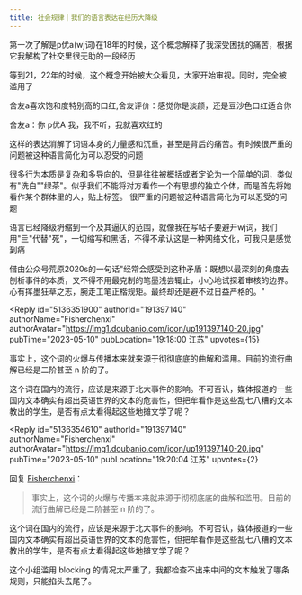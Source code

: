 ```yaml
---
title: 社会规律｜我们的语言表达在经历大降级
---
```



<Forum groupName="我发现个规律" groupUrl="https://www.douban.com/group/guilv/" archivedAt="2025-05-16T14:35:15.236Z">
  <Post
    id="288240300"
    title="社会规律｜我们的语言表达在经历大降级"
    url="https://www.douban.com/group/topic/288240300/?_spm_id=MTU2ODE5ODgy"
    pubTime="2023-05-23"
    highlightUserId="191397140"
  >
第一次了解是p优a(wj词)在18年的时候，这个概念解释了我深受困扰的痛苦，根据它我解构了社交里很无助的一段经历

等到21，22年的时候，这个概念开始被大众看见，大家开始审视。同时，完全被滥用了

舍友a喜欢饱和度特别高的口红,舍友评价：感觉你是淡颜，还是豆沙色口红适合你

舍友a：你 p优A 我，我不听，我就喜欢红的

这样的表达消解了词语本身的力量感和沉重，甚至是背后的痛苦。有时候很严重的问题被这种语言简化为可以忍受的问题

很多行为本质是复杂和多导向的，但是往往被概括或者定论为一个简单的词，类似有"洗白""绿茶"。似乎我们不能将对方看作一个有思想的独立个体，而是首先将她看作某个群体里的人，贴上标签。
很严重的问题被这种语言简化为可以忍受的问题

语言已经降级坍缩到一个及其逼仄的范围，就像我在写帖子要避开wj词，我们用"亖"代替"死"，一切缩写和黑话，不得不承认这是一种网络文化，可我只是感觉到痛

借由公众号荒原2020s的一句话"经常会感受到这种矛盾：既想以最深刻的角度去刨析事件的本质，又不得不用最克制的笔墨浅尝辄止，小心地试探着审核的边界。心有挥墨狂草之志，腕走工笔正楷规矩。最终却还是避不过日益严格的。"

<Reply
  id="5136351900"
  authorId="191397140"
  authorName="Fisherchenxi"
  authorAvatar="https://img1.doubanio.com/icon/up191397140-20.jpg"
  pubTime="2023-05-10"
  pubLocation="19:18:00 江苏"
  upvotes={15}
>
事实上，这个词的火爆与传播本来就来源于彻彻底底的曲解和滥用。目前的流行曲解已经是二阶甚至
n 阶的了。

这个词在国内的流行，应该是来源于北大事件的影响。不可否认，媒体报道的一些国内文本确实有超出英语世界的文本的危害性，但把牟看作是这些乱七八糟的文本教出的学生，是否有点太看得起这些地摊文学了呢？
</Reply>

<Reply
  id="5136354610"
  authorId="191397140"
  authorName="Fisherchenxi"
  authorAvatar="https://img1.doubanio.com/icon/up191397140-20.jpg"
  pubTime="2023-05-10"
  pubLocation="19:20:04 江苏"
  upvotes={2}
>
回复 [Fisherchenxi](https://www.douban.com/people/191397140/)：
> 事实上，这个词的火爆与传播本来就来源于彻彻底底的曲解和滥用。目前的流行曲解已经是二阶甚至
n 阶的了。

这个词在国内的流行，应该是来源于北大事件的影响。不可否认，媒体报道的一些国内文本确实有超出英语世界的文本的危害性，但把牟看作是这些乱七八糟的文本教出的学生，是否有点太看得起这些地摊文学了呢？

这个小组滥用 blocking
的情况太严重了，我都检查不出来中间的文本触发了哪条规则，只能掐头去尾了。
</Reply>
  </Post>
</Forum>
